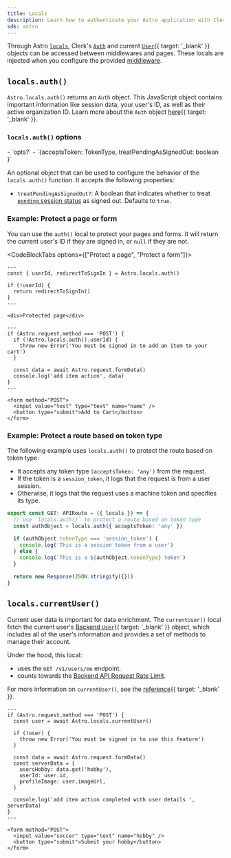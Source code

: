 ```yaml
---
title: Locals
description: Learn how to authenticate your Astro application with Clerk using locals.
sdk: astro
---
```


Through Astro [`locals`](https://docs.astro.build/en/guides/middleware/#storing-data-in-contextlocals), Clerk's [`Auth`](/docs/references/backend/types/auth-object) and current [`User`](/docs/references/backend/types/backend-user){{ target: '_blank' }} objects can be accessed between middlewares and pages. These locals are injected when you configure the provided [middleware](/docs/references/astro/clerk-middleware).

## `locals.auth()`

`Astro.locals.auth()` returns an `Auth` object. This JavaScript object contains important information like session data, your user's ID, as well as their active organization ID. Learn more about the `Auth` object [here](/docs/references/backend/types/auth-object){{ target: '_blank' }}.

### `locals.auth()` options

<Properties>
  - `opts?`
  - `{acceptsToken: TokenType, treatPendingAsSignedOut: boolean }`

  An optional object that can be used to configure the behavior of the `locals.auth()` function. It accepts the following properties:

  <Include src="_partials/machine-auth/accepts-token-explanation" />

  - `treatPendingAsSignedOut?`: A boolean that indicates whether to treat [`pending` session status](/docs/references/javascript/types/session-status#properties) as signed out. Defaults to `true`.
</Properties>

### Example: Protect a page or form

You can use the `auth()` local to protect your pages and forms. It will return the current user's ID if they are signed in, or `null` if they are not.

<CodeBlockTabs options={["Protect a page", "Protect a form"]}>
  ```astro {{ filename: 'src/pages/protected.astro' }}
  ---
  const { userId, redirectToSignIn } = Astro.locals.auth()

  if (!userId) {
    return redirectToSignIn()
  }
  ---

  <div>Protected page</div>
  ```

  ```astro {{ filename: 'src/pages/form.astro' }}
  ---
  if (Astro.request.method === 'POST') {
    if (!Astro.locals.auth().userId) {
      throw new Error('You must be signed in to add an item to your cart')
    }

    const data = await Astro.request.formData()
    console.log('add item action', data)
  }
  ---

  <form method="POST">
    <input value="test" type="text" name="name" />
    <button type="submit">Add to Cart</button>
  </form>
  ```
</CodeBlockTabs>

### Example: Protect a route based on token type

The following example uses `locals.auth()` to protect the route based on token type:

- It accepts any token type `(acceptsToken: 'any')` from the request.
- If the token is a `session_token`, it logs that the request is from a user session.
- Otherwise, it logs that the request uses a machine token and specifies its type.

```ts
export const GET: APIRoute = ({ locals }) => {
  // Use `locals.auth()` to protect a route based on token type
  const authObject = locals.auth({ acceptsToken: 'any' })

  if (authObject.tokenType === 'session_token') {
    console.log('This is a session token from a user')
  } else {
    console.log(`This is a ${authObject.tokenType} token`)
  }

  return new Response(JSON.stringify({}))
}
```

## `locals.currentUser()`

Current user data is important for data enrichment. The `currentUser()` local fetch the current user's [Backend `User`](/docs/references/backend/types/backend-user){{ target: '_blank' }} object, which includes all of the user's information and provides a set of methods to manage their account.

Under the hood, this local:

- uses the `GET /v1/users/me` endpoint.
- counts towards the [Backend API Request Rate Limit](/docs/guides/how-clerk-works/system-limits).

For more information on `currentUser()`, see the [reference](/docs/references/nextjs/app-router/current-user){{ target: '_blank' }}.

```astro {{ filename: 'src/pages/form.astro' }}
---
if (Astro.request.method === 'POST') {
  const user = await Astro.locals.currentUser()

  if (!user) {
    throw new Error('You must be signed in to use this feature')
  }

  const data = await Astro.request.formData()
  const serverData = {
    usersHobby: data.get('hobby'),
    userId: user.id,
    profileImage: user.imageUrl,
  }

  console.log('add item action completed with user details ', serverData)
}
---

<form method="POST">
  <input value="soccer" type="text" name="hobby" />
  <button type="submit">Submit your hobby</button>
</form>
```
